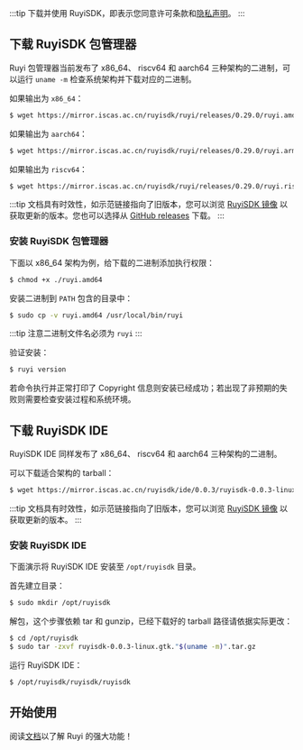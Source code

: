 
:::tip
下载并使用 RuyiSDK，即表示您同意许可条款和[隐私声明](https://ruyisdk.org/docs/legal/privacyPolicy/)。
:::

## 下载 RuyiSDK 包管理器

Ruyi 包管理器当前发布了 x86_64、 riscv64 和 aarch64 三种架构的二进制，可以运行 ``uname -m`` 检查系统架构并下载对应的二进制。

如果输出为 ``x86_64``：

```bash
$ wget https://mirror.iscas.ac.cn/ruyisdk/ruyi/releases/0.29.0/ruyi.amd64
```

如果输出为 ``aarch64``：

```bash
$ wget https://mirror.iscas.ac.cn/ruyisdk/ruyi/releases/0.29.0/ruyi.arm64
```

如果输出为 ``riscv64``：

```bash
$ wget https://mirror.iscas.ac.cn/ruyisdk/ruyi/releases/0.29.0/ruyi.riscv64
```

:::tip
文档具有时效性，如示范链接指向了旧版本，您可以浏览 [RuyiSDK 镜像](https://mirror.iscas.ac.cn/ruyisdk/ruyi/releases/) 以获取更新的版本。您也可以选择从 [GitHub releases](https://github.com/ruyisdk/ruyi/releases) 下载。
:::

### 安装 RuyiSDK 包管理器

下面以 x86_64 架构为例，给下载的二进制添加执行权限：

```bash
$ chmod +x ./ruyi.amd64
```

安装二进制到 ``PATH`` 包含的目录中：

```bash
$ sudo cp -v ruyi.amd64 /usr/local/bin/ruyi
```

:::tip
注意二进制文件名必须为 ``ruyi``
:::

验证安装：

```bash
$ ruyi version
```

若命令执行并正常打印了 Copyright 信息则安装已经成功；若出现了非预期的失败则需要检查安装过程和系统环境。

## 下载 RuyiSDK IDE

RuyiSDK IDE 同样发布了 x86_64、 riscv64 和 aarch64 三种架构的二进制。

可以下载适合架构的 tarball：

```bash
$ wget https://mirror.iscas.ac.cn/ruyisdk/ide/0.0.3/ruyisdk-0.0.3-linux.gtk."$(uname -m)".tar.gz
```

:::tip
文档具有时效性，如示范链接指向了旧版本，您可以浏览 [RuyiSDK 镜像](https://mirror.iscas.ac.cn/ruyisdk/ide/) 以获取更新的版本。
:::

### 安装 RuyiSDK IDE


下面演示将 RuyiSDK IDE 安装至 ``/opt/ruyisdk`` 目录。

首先建立目录：

```bash
$ sudo mkdir /opt/ruyisdk
```

解包，这个步骤依赖 tar 和 gunzip，已经下载好的 tarball 路径请依据实际更改：

```bash
$ cd /opt/ruyisdk
$ sudo tar -zxvf ruyisdk-0.0.3-linux.gtk."$(uname -m)".tar.gz
```

运行 RuyiSDK IDE：

```bash
$ /opt/ruyisdk/ruyisdk/ruyisdk
```

## 开始使用

阅读[文档](/docs/intro)以了解 Ruyi 的强大功能！

